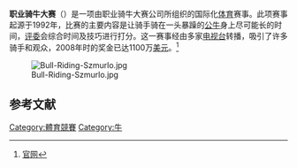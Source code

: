 {{Infobox sports league
|current_season =
| title =  职业骑牛大赛
|logo = 
|sport = [[骑牛|骑牛]]
|founded=1992
|competitors=顶级联赛有35名选手，总人数超过1200人
|countries={{USA}}<br>{{CAN}}<br>{{MEX}}<br>{{BRA}}<br>{{AUS}}<br>{{NZL}} 
|champion = {{flagicon|USA}} [[库珀·戴维斯|库珀·戴维斯]]
|most_champs = 
|website=[http://www.pbr.com/ PBR.com]
}}


'''职业骑牛大赛'''（{{lang-en|Professional Bull Riders}}）是一项由职业骑牛大赛公司所组织的国际化[[体育|体育]]赛事。此项赛事起源于1992年，比赛的主要内容是让骑手骑在一头暴躁的[[家牛|公牛]]身上尽可能长的时间，[[评委|评委]]会综合时间及技巧进行打分。这一赛事经由多家[[电视台|电视台]]转播，吸引了许多骑手和观众，2008年时的奖金已达1100万[[美元|美元]]。<ref>[http://www.pbrnow.com/ 官网]</ref>

[[Image:Bull-Riding-Szmurlo.jpg|thumb]]



==参考文献==
<div class="references-small">
<references></references>
</div>

[[Category:體育競賽|Category:體育競賽]]
[[Category:牛|Category:牛]]